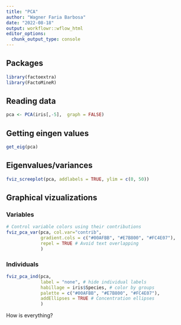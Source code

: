 ```yaml
---
title: "PCA"
author: "Wagner Faria Barbosa"
date: "2022-08-18"
output: workflowr::wflow_html
editor_options:
  chunk_output_type: console
---
```


## Packages

```r
library(factoextra)
library(FactoMineR)
```

## Reading data

```r
pca <- PCA(iris[,-5],  graph = FALSE)
```

## Getting eingen values

```r
get_eig(pca)
```

## Eigenvalues/variances

```r
fviz_screeplot(pca, addlabels = TRUE, ylim = c(0, 50))
```

## Graphical vizualizations

### Variables

```r
# Control variable colors using their contributions
fviz_pca_var(pca, col.var="contrib",
             gradient.cols = c("#00AFBB", "#E7B800", "#FC4E07"),
             repel = TRUE # Avoid text overlapping
             )
```

### Individuals

```r
fviz_pca_ind(pca,
             label = "none", # hide individual labels
             habillage = iris$Species, # color by groups
             palette = c("#00AFBB", "#E7B800", "#FC4E07"),
             addEllipses = TRUE # Concentration ellipses
             )
```

How is everything?
